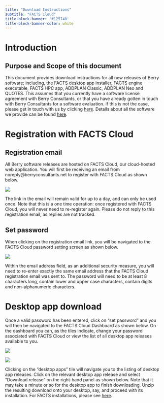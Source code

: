 ```yaml
---
title: "Download Instructions"
subtitle: "FACTS Cloud"
title-block-banner: '#125740'
title-block-banner-color: white
---
```


#  Introduction

## Purpose and Scope of this document

This document provides download instructions for all new releases of
Berry software; including, the FACTS desktop app installer, FACTS engine
executable, FACTS HPC app, ADDPLAN Classic, ADDPLAN Neo and QUOTES. This assumes that
you currently have a software license agreement with Berry Consultants,
or that you have already gotten in touch with Berry Consultants for a
software evaluation. If this is not the case, please get in touch with
us by clicking [here](../../contact/index.qmd). Details
about all the software we provide can be found [here](https://www.berryconsultants.com/software/){target="_blank"}. 

# Registration with FACTS Cloud

## Registration email

All Berry software releases are hosted on FACTS Cloud, our cloud-hosted
web application. You will first be receiving an email from
noreply@berryconsultants.net to register with FACTS Cloud as shown
below.

![](downloadInstructionsAttachments/images/image2.png){#fig-fig2}

The link in the email will remain valid for up to a day, and can only be
used once. Note that this is a one time operation: once registered with
FACTS Cloud, you will never need to re-register again. Please do not
reply to this registration email, as replies are not tracked.

## Set password

When clicking on the registration email link, you will be navigated to
the FACTS Cloud password setting screen as shown below.

![](downloadInstructionsAttachments/images/image3.png){#fig-fig3}

Within the email address field, as an additional security measure, you
will need to re-enter exactly the same email address that the FACTS
Cloud registration email was sent to. The password will need to be at
least 8 characters long, contain lower and upper case characters,
contain digits and non-alphanumeric characters.

# Desktop app download

Once a valid password has been entered, click on “set password” and you
will then be navigated to the FACTS Cloud Dashboard as shown below. On
the dashboard you can, as the tiles indicate, change your password
associated with FACTS Cloud or view the list of all desktop app releases
available to you.

![](downloadInstructionsAttachments/images/image4.png){#fig-fig4}

![](downloadInstructionsAttachments/images/image5.png){#fig-fig5}

Clicking on the “desktop apps” tile will navigate you to the listing of
desktop app releases. Click on the relevant desktop app release and
select “Download release” on the right-hand panel as shown below. Note
that it may take a minute or so for the desktop app to finish
downloading. Unzip the resulting download onto your desktop, say, and
proceed with its installation. For FACTS installations, please see [here](installation.qmd).
